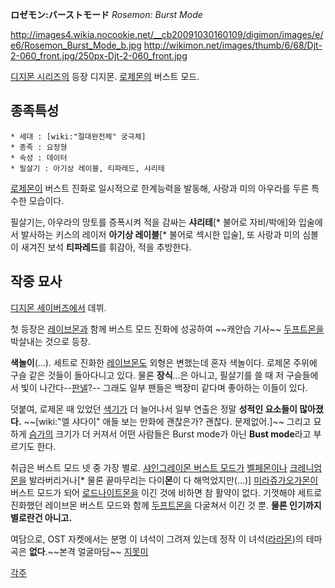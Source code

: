 '''ロゼモン:バーストモード''' ''Rosemon: Burst Mode''

http://images4.wikia.nocookie.net/__cb20091030160109/digimon/images/e/e6/Rosemon_Burst_Mode_b.jpg http://wikimon.net/images/thumb/6/68/Djt-2-060_front.jpg/250px-Djt-2-060_front.jpg

[[디지몬 시리즈]]의 등장 디지몬. [[로제몬]]의 버스트 모드. 

== 종족특성 ==
 * 세대 : [wiki:"절대완전체" 궁극체]
 * 종족 : 요정형
 * 속성 : 데이터
 * 필살기 : 아기상 레이블, 티파레드, 샤리테

[[로제몬]]이 버스트 진화로 일시적으로 한계능력을 발동해, 사랑과 미의 아우라를 두른 특수한 모습이다.

필살기는, 아우라의 망토를 증폭시켜 적을 감싸는 '''샤리테'''[* 불어로 자비/박애]와 입술에서 발사하는 키스의 레이저 '''아기상 레이블'''[* 불어로 섹시한 입술], 또 사랑과 미의 심볼이 새겨진 보석 '''티파레드'''를 휘감아, 적을 추방한다.

== 작중 묘사 ==
[[디지몬 세이버즈]]에서 데뷔.

첫 등장은 [[레이브몬]]과 함께 버스트 모드 진화에 성공하여 ~~캐안습 기사~~ [[두프트몬]]을 박살내는 것으로 등장.

'''색놀이'''(...). 세트로 진화한 [[레이브몬]]도 외형은 변했는데 혼자 색놀이다. 로제몬 주위에 구슬 같은 것들이 돌아다니고 있다. 물론 '''장식'''...은 아니고, 필살기를 쓸 때 저 구슬들에서 빛이 나간다--[[판넬]]?-- 그래도 일부 팬들은 백장미 같다며 좋아하는 이들이 있다.

덧붙여, 로제몬 때 있었던 [[색기]]가 더 늘어나서 일부 연출은 정말 '''성적인 요소들이 많아졌다.''' ~~[wiki:"엘 샤다이" 애들 보는 만화에 괜찮은가? 괜찮다. 문제없어.]~~ 그리고 묘하게 [[슴가]]의 크기가 더 커져서 어떤 사람들은 Burst mode가 아닌 '''Bust mode'''라고 부르기도 한다.

취급은 버스트 모드 넷 중 가장 별로. [[샤인그레이몬 버스트 모드]]가 [[벨페몬]]이나 [[크레니엄몬]]을 발라버리거나[* 물론 끝마무리는 다이'''몬'''이 다 해먹었지만(...)] [[미라쥬가오가몬]]이 버스트 모드가 되어 [[로드나이트몬]]을 이긴 것에 비하면 참 활약이 없다. 기껏해야 세트로 진화했던 레이브몬 버스트 모드와 함께 [[두프트몬]]을 다굴쳐서 이긴 것 뿐. '''물론 인기까지 별로란건 아니고.'''

여담으로, OST 자켓에서는 분명 이 녀석이 그려져 있는데 정작 이 녀석([[라라몬]])의 테마곡은 '''없다'''.~~본격 얼굴마담~~ [[지못미]]

[[각주]]
